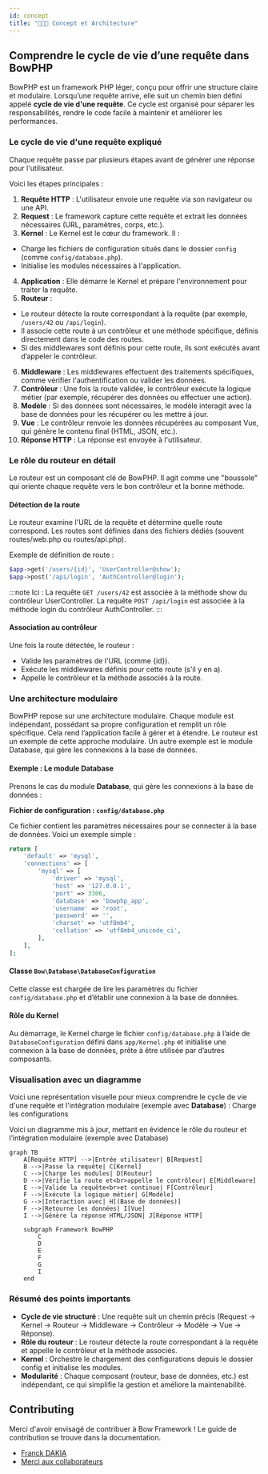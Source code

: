 ```yaml
---
id: concept
title: "👨🏽‍💻 Concept et Architecture"
---
```



## Comprendre le cycle de vie d’une requête dans BowPHP

BowPHP est un framework PHP léger, conçu pour offrir une structure claire et modulaire. Lorsqu’une requête arrive, elle suit un chemin bien défini appelé **cycle de vie d'une requête**. Ce cycle est organisé pour séparer les responsabilités, rendre le code facile à maintenir et améliorer les performances.

### Le cycle de vie d'une requête expliqué

Chaque requête passe par plusieurs étapes avant de générer une réponse pour l'utilisateur.

Voici les étapes principales :

1. **Requête HTTP** : L'utilisateur envoie une requête via son navigateur ou une API.
2. **Request** : Le framework capture cette requête et extrait les données nécessaires (URL, paramètres, corps, etc.).
3. **Kernel** : Le Kernel est le cœur du framework. Il :
  - Charge les fichiers de configuration situés dans le dossier `config` (comme `config/database.php`).
  - Initialise les modules nécessaires à l'application.
4. **Application** : Elle démarre le Kernel et prépare l'environnement pour traiter la requête.
5. **Routeur** :
  - Le routeur détecte la route correspondant à la requête (par exemple, `/users/42` ou `/api/login`).
  - Il associe cette route à un contrôleur et une méthode spécifique, définis directement dans le code des routes.
  - Si des middlewares sont définis pour cette route, ils sont exécutés avant d’appeler le contrôleur.
6. **Middleware** : Les middlewares effectuent des traitements spécifiques, comme vérifier l'authentification ou valider les données.
7. **Contrôleur** : Une fois la route validée, le contrôleur exécute la logique métier (par exemple, récupérer des données ou effectuer une action).
8. **Modèle** : Si des données sont nécessaires, le modèle interagit avec la base de données pour les récupérer ou les mettre à jour.
9. **Vue** : Le contrôleur renvoie les données récupérées au composant Vue, qui génère le contenu final (HTML, JSON, etc.).
10. **Réponse HTTP** : La réponse est envoyée à l'utilisateur.

### Le rôle du routeur en détail

Le routeur est un composant clé de BowPHP. Il agit comme une "boussole" qui oriente chaque requête vers le bon contrôleur et la bonne méthode.

#### Détection de la route
Le routeur examine l'URL de la requête et détermine quelle route correspond. Les routes sont définies dans des fichiers dédiés (souvent routes/web.php ou routes/api.php).

Exemple de définition de route :

```php
$app->get('/users/{id}', 'UserController@show');
$app->post('/api/login', 'AuthController@login');
```

:::note
Ici :
La requête `GET /users/42` est associée à la méthode show du contrôleur UserController.
La requête `POST /api/login` est associée à la méthode login du contrôleur AuthController.
:::

#### Association au contrôleur

Une fois la route détectée, le routeur :

- Valide les paramètres de l'URL (comme {id}).
- Exécute les middlewares définis pour cette route (s'il y en a).
- Appelle le contrôleur et la méthode associés à la route.

### Une architecture modulaire

BowPHP repose sur une architecture modulaire. Chaque module est indépendant, possédant sa propre configuration et remplit un rôle spécifique. Cela rend l’application facile à gérer et à étendre. Le routeur est un exemple de cette approche modulaire. Un autre exemple est le module Database, qui gère les connexions à la base de données.

#### Exemple : Le module Database

Prenons le cas du module **Database**, qui gère les connexions à la base de données :

**Fichier de configuration : `config/database.php`**

Ce fichier contient les paramètres nécessaires pour se connecter à la base de données. Voici un exemple simple :

```php title="config/database.php"
return [
    'default' => 'mysql',
    'connections' => [
        'mysql' => [
            'driver' => 'mysql',
            'host' => '127.0.0.1',
            'port' => 3306,
            'database' => 'bowphp_app',
            'username' => 'root',
            'password' => '',
            'charset' => 'utf8mb4',
            'collation' => 'utf8mb4_unicode_ci',
        ],
    ],
];
```

#### **Classe `Bow\Database\DatabaseConfiguration`**
Cette classe est chargée de lire les paramètres du fichier `config/database.php` et d’établir une connexion à la base de données.

#### **Rôle du Kernel**
Au démarrage, le Kernel charge le fichier `config/database.php` à l’aide de `DatabaseConfiguration` défini dans `app/Kernel.php` et initialise une connexion à la base de données, prête à être utilisée par d’autres composants.

### Visualisation avec un diagramme

Voici une représentation visuelle pour mieux comprendre le cycle de vie d'une requête et l'intégration modulaire (exemple avec **Database**) :
Charge les configurations

Voici un diagramme mis à jour, mettant en évidence le rôle du routeur et l’intégration modulaire (exemple avec Database)

```mermaid
graph TB
    A[Requête HTTP] -->|Entrée utilisateur| B[Request]
    B -->|Passe la requête| C[Kernel]
    C -->|Charge les modules| D[Routeur]
    D -->|Vérifie la route et<br>appelle le contrôleur| E[Middleware]
    E -->|Valide la requête<br>et continue| F[Contrôleur]
    F -->|Exécute la logique métier| G[Modèle]
    G -->|Interaction avec| H[(Base de données)]
    F -->|Retourne les données| I[Vue]
    I -->|Génère la réponse HTML/JSON| J[Réponse HTTP]

    subgraph Framework BowPHP
        C
        D
        E
        F
        G
        I
    end
```

### Résumé des points importants

- **Cycle de vie structuré** : Une requête suit un chemin précis (Request → Kernel → Routeur → Middleware → Contrôleur → Modèle → Vue → Réponse).
- **Rôle du routeur** : Le routeur détecte la route correspondant à la requête et appelle le contrôleur et la méthode associés.
- **Kernel** : Orchestre le chargement des configurations depuis le dossier config et initialise les modules.
- **Modularité** : Chaque composant (routeur, base de données, etc.) est indépendant, ce qui simplifie la gestion et améliore la maintenabilité.

## Contributing

Merci d'avoir envisagé de contribuer à Bow Framework ! Le guide de contribution se trouve dans la documentation.

- [Franck DAKIA](https://github.com/papac)
- [Merci aux collaborateurs](https://github.com/bowphp/app/graphs/contributors)

<BugReportFeature />
<SuggestionFeature />
